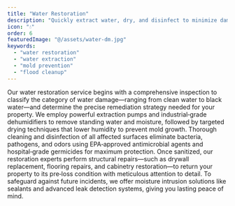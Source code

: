 ```yaml
---
title: "Water Restoration"
description: "Quickly extract water, dry, and disinfect to minimize damage and prevent mold."
icon: "💧"
order: 6
featuredImage: "@/assets/water-dm.jpg"
keywords:
  - "water restoration"
  - "water extraction"
  - "mold prevention"
  - "flood cleanup"
---
```

Our water restoration service begins with a comprehensive inspection to classify the category of water damage—ranging from clean water to black water—and determine the precise remediation strategy needed for your property. We employ powerful extraction pumps and industrial‑grade dehumidifiers to remove standing water and moisture, followed by targeted drying techniques that lower humidity to prevent mold growth. Thorough cleaning and disinfection of all affected surfaces eliminate bacteria, pathogens, and odors using EPA‑approved antimicrobial agents and hospital‑grade germicides for maximum protection. Once sanitized, our restoration experts perform structural repairs—such as drywall replacement, flooring repairs, and cabinetry restoration—to return your property to its pre‑loss condition with meticulous attention to detail. To safeguard against future incidents, we offer moisture intrusion solutions like sealants and advanced leak detection systems, giving you lasting peace of mind.